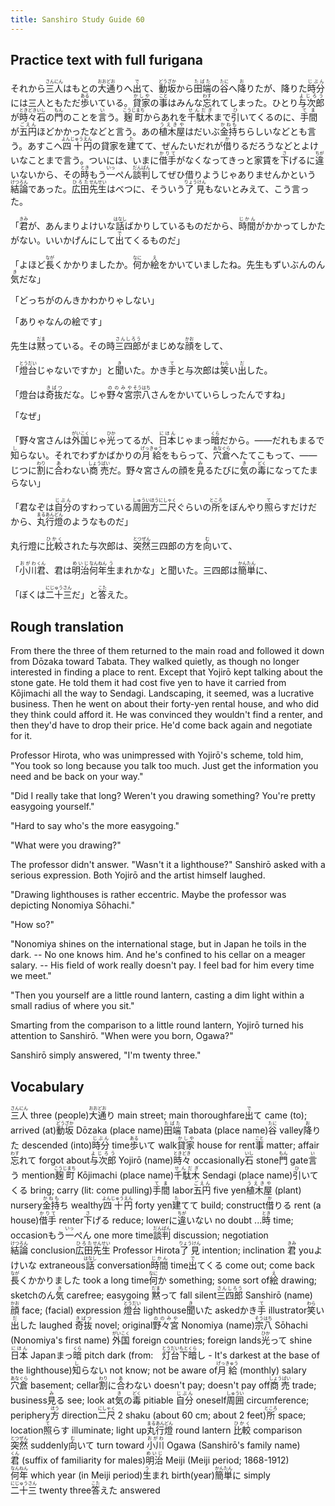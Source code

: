 ```yaml
---
title: Sanshiro Study Guide 60
---
```


## Practice text with full furigana

<p>
それから<ruby><rb>三人</rb><rt>さんにん</rt></ruby>はもとの<ruby><rb>大通</rb><rt>おおどお</rt></ruby>りへ<ruby><rb>出</rb><rt>で</rt></ruby>て、<ruby><rb>動坂</rb><rt>どうざか</rt></ruby>から<ruby><rb>田端</rb><rt>たばた</rt></ruby>の<ruby><rb>谷</rb><rt>たに</rt></ruby>へ<ruby><rb>降</rb><rt>お</rt></ruby>りたが、降りた<ruby><rb>時分</rb><rt>じぶん</rt></ruby>には三人ともただ<ruby><rb>歩</rb><rt>ある</rt></ruby>いている。<ruby><rb>貸家</rb><rt>かしや</rt></ruby>の<ruby><rb>事</rb><rt>こと</rt></ruby>はみんな<ruby><rb>忘</rb><rt>わす</rt></ruby>れてしまった。ひとり<ruby><rb>与次郎</rb><rt>よじろう</rt></ruby>が<ruby><rb>時々</rb><rt>ときどき</rt></ruby><ruby><rb>石</rb><rt>いし</rt></ruby>の<ruby><rb>門</rb><rt>もん</rt></ruby>のことを<ruby><rb>言</rb><rt>い</rt></ruby>う。<ruby><rb>麹町</rb><rt>こうじまち</rt></ruby>からあれを<ruby><rb>千駄木</rb><rt>せんだぎ</rt></ruby>まで<ruby><rb>引</rb><rt>ひ</rt></ruby>いてくるのに、<ruby><rb>手間</rb><rt>てま</rt></ruby>が<ruby><rb>五円</rb><rt>ごえん</rt></ruby>ほどかかったなどと言う。あの<ruby><rb>植木屋</rb><rt>うえきや</rt></ruby>はだいぶ<ruby><rb>金持</rb><rt>かねも</rt></ruby>ちらしいなどとも言う。あすこへ<ruby><rb>四十</rb><rt>よんじゅう</rt></ruby><ruby><rb>円</rb><rt>えん</rt></ruby>の貸家を<ruby><rb>建</rb><rt>た</rt></ruby>てて、ぜんたいだれが<ruby><rb>借</rb><rt>か</rt></ruby>りるだろうなどとよけいなことまで言う。ついには、いまに<ruby><rb>借手</rb><rt>かりて</rt></ruby>がなくなってきっと家賃を<ruby><rb>下</rb><rt>さ</rt></ruby>げるに<ruby><rb>違</rb><rt>ちが</rt></ruby>いないから、その<ruby><rb>時</rb><rt>とき</rt></ruby>もう<ruby><rb>一</rb><rt>いっ</rt></ruby>ぺん<ruby><rb>談判</rb><rt>だんぱん</rt></ruby>してぜひ借りようじゃありませんかという<ruby><rb>結論</rb><rt>けつろん</rt></ruby>であった。<ruby><rb>広田</rb><rt>ひろた</rt></ruby><ruby><rb>先生</rb><rt>せんせい</rt></ruby>はべつに、そういう<ruby><rb>了見</rb><rt>りょうけん</rt></ruby>もないとみえて、こう言った。
</p>

<p>
「<ruby><rb>君</rb><rt>きみ</rt></ruby>が、あんまりよけいな<ruby><rb>話</rb><rt>はなし</rt></ruby>ばかりしているものだから、<ruby><rb>時間</rb><rt>じかん</rt></ruby>がかかってしかたがない。いいかげんにして<ruby><rb>出</rb><rt>で</rt></ruby>てくるものだ」
</p>

<p>
「よほど<ruby><rb>長</rb><rt>なが</rt></ruby>くかかりましたか。<ruby><rb>何</rb><rt>なに</rt></ruby>か<ruby><rb>絵</rb><rt>え</rt></ruby>をかいていましたね。先生もずいぶんのん<ruby><rb>気</rb><rt>き</rt></ruby>だな」
</p>

<p>「どっちがのんきかわかりゃしない」</p>
<p>「ありゃなんの絵です」</p>
<p>
先生は<ruby><rb>黙</rb><rt>だま</rt></ruby>っている。その時<ruby><rb>三四郎</rb><rt>さんしろう</rt></ruby>がまじめな<ruby><rb>顔</rb><rt>かお</rt></ruby>をして、
</p>

<p>
「<ruby><rb>燈台</rb><rt>とうだい</rt></ruby>じゃないですか」と<ruby><rb>聞</rb><rt>き</rt></ruby>いた。かき<ruby><rb>手</rb><rt>て</rt></ruby>と与次郎は<ruby><rb>笑</rb><rt>わら</rt></ruby>い<ruby><rb>出</rb><rt>だ</rt></ruby>した。
</p>

<p>
「燈台は<ruby><rb>奇抜</rb><rt>きばつ</rt></ruby>だな。じゃ<ruby><rb>野々宮</rb><rt>ののみや</rt></ruby><ruby><rb>宗八</rb><rt>そうはち</rt></ruby>さんをかいていらしったんですね」
</p>

<p>「なぜ」</p>
<p>
「野々宮さんは<ruby><rb>外国</rb><rt>がいこく</rt></ruby>じゃ<ruby><rb>光</rb><rt>ひか</rt></ruby>ってるが、<ruby><rb>日本</rb><rt>にほん</rt></ruby>じゃまっ<ruby><rb>暗</rb><rt>くら</rt></ruby>だから。――だれもまるで<ruby><rb>知</rb><rt>し</rt></ruby>らない。それでわずかばかりの<ruby><rb>月給</rb><rt>げっきゅう</rt></ruby>をもらって、<ruby><rb>穴倉</rb><rt>あなぐら</rt></ruby>へたてこもって、――じつに<ruby><rb>割</rb><rt>わり</rt></ruby>に<ruby><rb>合</rb><rt>あ</rt></ruby>わない<ruby><rb>商売</rb><rt>しょうばい</rt></ruby>だ。野々宮さんの顔を<ruby><rb>見</rb><rt>み</rt></ruby>るたびに<ruby><rb>気</rb><rt>き</rt></ruby>の<ruby><rb>毒</rb><rt>どく</rt></ruby>になってたまらない」
</p>

<p>
「君なぞは<ruby><rb>自分</rb><rt>じぶん</rt></ruby>のすわっている<ruby><rb>周囲</rb><rt>しゅうい</rt></ruby><ruby><rb>方</rb><rt>ほう</rt></ruby><ruby><rb>二尺</rb><rt>にしゃく</rt></ruby>ぐらいの<ruby><rb>所</rb><rt>ところ</rt></ruby>をぼんやり<ruby><rb>照</rb><rt>て</rt></ruby>らすだけだから、<ruby><rb>丸行燈</rb><rt>まるあんどん</rt></ruby>のようなものだ」
</p>

<p>
丸行燈に<ruby><rb>比較</rb><rt>ひかく</rt></ruby>された与次郎は、<ruby><rb>突然</rb><rt>とつぜん</rt></ruby>三四郎の方を<ruby><rb>向</rb><rt>む</rt></ruby>いて、
</p>

<p>
「<ruby><rb>小川</rb><rt>おがわ</rt></ruby><ruby><rb>君</rb><rt>くん</rt></ruby>、君は<ruby><rb>明治</rb><rt>めいじ</rt></ruby><ruby><rb>何年</rb><rt>なんねん</rt></ruby><ruby><rb>生</rb><rt>う</rt></ruby>まれかな」と聞いた。三四郎は<ruby><rb>簡単</rb><rt>かんたん</rt></ruby>に、
</p>

<p>
「ぼくは<ruby><rb>二十三</rb><rt>にじゅうさん</rt></ruby>だ」と<ruby><rb>答</rb><rt>こた</rt></ruby>えた。
</p>


## Rough translation

From there the three of them returned to the main road and followed it down from Dōzaka toward Tabata. They walked quietly, as though no longer interested in finding a place to rent. Except that Yojirō kept talking about the stone gate. He told them it had cost five yen to have it carried from Kōjimachi all the way to Sendagi. Landscaping, it seemed, was a lucrative business. Then he went on about their forty-yen rental house, and who did they think could afford it. He was convinced they wouldn't find a renter, and then they'd have to drop their price. He'd come back again and negotiate for it.

Professor Hirota, who was unimpressed with Yojirō's scheme, told him, "You took so long because you talk too much. Just get the information you need and be back on your way." 

"Did I really take that long? Weren't you drawing something? You're pretty easygoing yourself."

"Hard to say who's the more easygoing."

"What were you drawing?"

The professor didn't answer. "Wasn't it a lighthouse?" Sanshirō asked with a serious expression. Both Yojirō and the artist himself laughed.

"Drawing lighthouses is rather eccentric. Maybe the professor was depicting Nonomiya Sōhachi."

"How so?"

"Nonomiya shines on the international stage, but in Japan he toils in the dark. -- No one knows him. And he's confined to his cellar on a meager salary. -- His field of work really doesn't pay. I feel bad for him every time we meet."

"Then you yourself are a little round lantern, casting a dim light within a small radius of where you sit."

Smarting from the comparison to a little round lantern, Yojirō turned his attention to Sanshirō. "When were you born, Ogawa?"

Sanshirō simply answered, "I'm twenty three."          


## Vocabulary

<p>
<span class="vocabstudy"><ruby><rb>三人</rb><rt>さんにん</rt></ruby>&nbsp;three (people)</span><span class="vocabstudy"><ruby><rb>大通</rb><rt>おおどお</rt></ruby>り&nbsp;main street; main thoroughfare</span><span class="vocabstudy"><ruby><rb>出</rb><rt>で</rt></ruby>て&nbsp;came (to); arrived (at)</span><span class="vocabstudy"><ruby><rb>動坂</rb><rt>どうざか</rt></ruby>&nbsp;Dōzaka (place name)</span><span class="vocabstudy"><ruby><rb>田端</rb><rt>たばた</rt></ruby>&nbsp;Tabata (place name)</span><span class="vocabstudy"><ruby><rb>谷</rb><rt>たに</rt></ruby>&nbsp;valley</span><span class="vocabstudy"><ruby><rb>降</rb><rt>お</rt></ruby>りた&nbsp;descended (into)</span><span class="vocabstudy"><ruby><rb>時分</rb><rt>じぶん</rt></ruby>&nbsp;time</span><span class="vocabstudy"><ruby><rb>歩</rb><rt>ある</rt></ruby>いて&nbsp;walk</span><span class="vocabstudy"><ruby><rb>貸家</rb><rt>かしや</rt></ruby>&nbsp;house for rent</span><span class="vocabstudy"><ruby><rb>事</rb><rt>こと</rt></ruby>&nbsp;matter; affair</span><span class="vocabstudy"><ruby><rb>忘</rb><rt>わす</rt></ruby>れて&nbsp;forgot about</span><span class="vocabstudy"><ruby><rb>与次郎</rb><rt>よじろう</rt></ruby>&nbsp;Yojirō (name)</span><span class="vocabstudy"><ruby><rb>時々</rb><rt>ときどき</rt></ruby>&nbsp;occasionally</span><span class="vocabstudy"><ruby><rb>石</rb><rt>いし</rt></ruby>&nbsp;stone</span><span class="vocabstudy"><ruby><rb>門</rb><rt>もん</rt></ruby>&nbsp;gate</span><span class="vocabstudy"><ruby><rb>言</rb><rt>い</rt></ruby>う&nbsp;mention</span><span class="vocabstudy"><ruby><rb>麹町</rb><rt>こうじまち</rt></ruby>&nbsp;Kōjimachi (place name)</span><span class="vocabstudy"><ruby><rb>千駄木</rb><rt>せんだぎ</rt></ruby>&nbsp;Sendagi (place name)</span><span class="vocabstudy"><ruby><rb>引</rb><rt>ひ</rt></ruby>いてくる&nbsp;bring; carry (lit: come pulling)</span><span class="vocabstudy"><ruby><rb>手間</rb><rt>てま</rt></ruby>&nbsp;labor</span><span class="vocabstudy"><ruby><rb>五円</rb><rt>ごえん</rt></ruby>&nbsp;five yen</span><span class="vocabstudy"><ruby><rb>植木屋</rb><rt>うえきや</rt></ruby>&nbsp;(plant) nursery</span><span class="vocabstudy"><ruby><rb>金持</rb><rt>かねも</rt></ruby>ち&nbsp;wealthy</span><span class="vocabstudy"><ruby><rb>四十</rb><rt>よんじゅう</rt></ruby><ruby><rb>円</rb><rt>えん</rt></ruby>&nbsp;forty yen</span><span class="vocabstudy"><ruby><rb>建</rb><rt>た</rt></ruby>てて&nbsp;build; construct</span><span class="vocabstudy"><ruby><rb>借</rb><rt>か</rt></ruby>りる&nbsp;rent (a house)</span><span class="vocabstudy"><ruby><rb>借手</rb><rt>かりて</rt></ruby>&nbsp;renter</span><span class="vocabstudy"><ruby><rb>下</rb><rt>さ</rt></ruby>げる&nbsp;reduce; lower</span><span class="vocabstudy">に<ruby><rb>違</rb><rt>ちが</rt></ruby>いない&nbsp;no doubt ...</span><span class="vocabstudy"><ruby><rb>時</rb><rt>とき</rt></ruby>&nbsp;time; occasion</span><span class="vocabstudy">もう<ruby><rb>一</rb><rt>いっ</rt></ruby>ぺん&nbsp;one more time</span><span class="vocabstudy"><ruby><rb>談判</rb><rt>だんぱん</rt></ruby>&nbsp;discussion; negotiation</span><span class="vocabstudy"><ruby><rb>結論</rb><rt>けつろん</rt></ruby>&nbsp;conclusion</span><span class="vocabstudy"><ruby><rb>広田</rb><rt>ひろた</rt></ruby><ruby><rb>先生</rb><rt>せんせい</rt></ruby>&nbsp;Professor Hirota</span><span class="vocabstudy"><ruby><rb>了見</rb><rt>りょうけん</rt></ruby>&nbsp;intention; inclination</span>
<span class="vocabstudy"><ruby><rb>君</rb><rt>きみ</rt></ruby>&nbsp;you</span><span class="vocabstudy">よけいな&nbsp;extraneous</span><span class="vocabstudy"><ruby><rb>話</rb><rt>はなし</rt></ruby>&nbsp;conversation</span><span class="vocabstudy"><ruby><rb>時間</rb><rt>じかん</rt></ruby>&nbsp;time</span><span class="vocabstudy"><ruby><rb>出</rb><rt>で</rt></ruby>てくる&nbsp;come out; come back</span>
<span class="vocabstudy"><ruby><rb>長</rb><rt>なが</rt></ruby>くかかりました&nbsp;took a long time</span><span class="vocabstudy"><ruby><rb>何</rb><rt>なに</rt></ruby>か&nbsp;something; some sort of</span><span class="vocabstudy"><ruby><rb>絵</rb><rt>え</rt></ruby>&nbsp;drawing; sketch</span><span class="vocabstudy">のん<ruby><rb>気</rb><rt>き</rt></ruby>&nbsp;carefree; easygoing</span>
<span class="vocabstudy"><ruby><rb>黙</rb><rt>だま</rt></ruby>って&nbsp;fall silent</span><span class="vocabstudy"><ruby><rb>三四郎</rb><rt>さんしろう</rt></ruby>&nbsp;Sanshirō (name)</span><span class="vocabstudy"><ruby><rb>顔</rb><rt>かお</rt></ruby>&nbsp;face; (facial) expression</span>
<span class="vocabstudy"><ruby><rb>燈台</rb><rt>とうだい</rt></ruby>&nbsp;lighthouse</span><span class="vocabstudy"><ruby><rb>聞</rb><rt>き</rt></ruby>いた&nbsp;asked</span><span class="vocabstudy">かき<ruby><rb>手</rb><rt>て</rt></ruby>&nbsp;illustrator</span><span class="vocabstudy"><ruby><rb>笑</rb><rt>わら</rt></ruby>い<ruby><rb>出</rb><rt>だ</rt></ruby>した&nbsp;laughed</span>
<span class="vocabstudy"><ruby><rb>奇抜</rb><rt>きばつ</rt></ruby>&nbsp;novel; original</span><span class="vocabstudy"><ruby><rb>野々宮</rb><rt>ののみや</rt></ruby>&nbsp;Nonomiya (name)</span><span class="vocabstudy"><ruby><rb>宗八</rb><rt>そうはち</rt></ruby>&nbsp;Sōhachi (Nonomiya's first name)</span>
<span class="vocabstudy"><ruby><rb>外国</rb><rt>がいこく</rt></ruby>&nbsp;foreign countries; foreign lands</span><span class="vocabstudy"><ruby><rb>光</rb><rt>ひか</rt></ruby>って&nbsp;shine</span><span class="vocabstudy"><ruby><rb>日本</rb><rt>にほん</rt></ruby>&nbsp;Japan</span><span class="vocabstudy">まっ<ruby><rb>暗</rb><rt>くら</rt></ruby>&nbsp;pitch dark (from:　<ruby><rb>灯台</rb><rt>とうだい</rt></ruby><ruby><rb>下</rb><rt>もと</rt></ruby><ruby><rb>暗</rb><rt>くら</rt></ruby>し - It's darkest at the base of the lighthouse)</span><span class="vocabstudy"><ruby><rb>知</rb><rt>し</rt></ruby>らない&nbsp;not know; not be aware of</span><span class="vocabstudy"><ruby><rb>月給</rb><rt>げっきゅう</rt></ruby>&nbsp;(monthly) salary</span><span class="vocabstudy"><ruby><rb>穴倉</rb><rt>あなぐら</rt></ruby>&nbsp;basement; cellar</span><span class="vocabstudy"><ruby><rb>割</rb><rt>わり</rt></ruby>に<ruby><rb>合</rb><rt>あ</rt></ruby>わない&nbsp;doesn't pay; doesn't pay off</span><span class="vocabstudy"><ruby><rb>商売</rb><rt>しょうばい</rt></ruby>&nbsp;trade; business</span><span class="vocabstudy"><ruby><rb>見</rb><rt>み</rt></ruby>る&nbsp;see; look at</span><span class="vocabstudy"><ruby><rb>気</rb><rt>き</rt></ruby>の<ruby><rb>毒</rb><rt>どく</rt></ruby>&nbsp;pitiable</span>
<span class="vocabstudy"><ruby><rb>自分</rb><rt>じぶん</rt></ruby>&nbsp;oneself</span><span class="vocabstudy"><ruby><rb>周囲</rb><rt>しゅうい</rt></ruby>&nbsp;circumference; periphery</span><span class="vocabstudy"><ruby><rb>方</rb><rt>ほう</rt></ruby>&nbsp;direction</span><span class="vocabstudy"><ruby><rb>二尺</rb><rt>にしゃく</rt></ruby>&nbsp;2 shaku (about 60 cm; about 2 feet)</span><span class="vocabstudy"><ruby><rb>所</rb><rt>ところ</rt></ruby>&nbsp;space; location</span><span class="vocabstudy"><ruby><rb>照</rb><rt>て</rt></ruby>らす&nbsp;illuminate; light up</span><span class="vocabstudy"><ruby><rb>丸行燈</rb><rt>まるあんどん</rt></ruby>&nbsp;round lantern</span>
<span class="vocabstudy"><ruby><rb>比較</rb><rt>ひかく</rt></ruby>&nbsp;comparison</span><span class="vocabstudy"><ruby><rb>突然</rb><rt>とつぜん</rt></ruby>&nbsp;suddenly</span><span class="vocabstudy"><ruby><rb>向</rb><rt>む</rt></ruby>いて&nbsp;turn toward</span>
<span class="vocabstudy"><ruby><rb>小川</rb><rt>おがわ</rt></ruby>&nbsp;Ogawa (Sanshirō's family name)</span><span class="vocabstudy"><ruby><rb>君</rb><rt>くん</rt></ruby>&nbsp;(suffix of familiarity for males)</span><span class="vocabstudy"><ruby><rb>明治</rb><rt>めいじ</rt></ruby>&nbsp;Meiji (Meiji period; 1868-1912)</span><span class="vocabstudy"><ruby><rb>何年</rb><rt>なんねん</rt></ruby>&nbsp;which year (in Meiji period)</span><span class="vocabstudy"><ruby><rb>生</rb><rt>う</rt></ruby>まれ&nbsp;birth(year)</span><span class="vocabstudy"><ruby><rb>簡単</rb><rt>かんたん</rt></ruby>に&nbsp;simply</span>
<span class="vocabstudy"><ruby><rb>二十三</rb><rt>にじゅうさん</rt></ruby>&nbsp;twenty three</span><span class="vocabstudy"><ruby><rb>答</rb><rt>こた</rt></ruby>えた&nbsp;answered</span>
</p>
